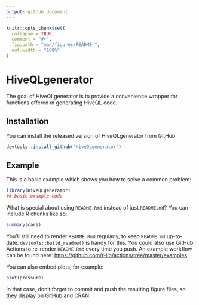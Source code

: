 ```yaml
---
output: github_document
---
```


<!-- README.md is generated from README.Rmd. Please edit that file -->

```r
knitr::opts_chunk$set(
  collapse = TRUE,
  comment = "#>",
  fig.path = "man/figures/README-",
  out.width = "100%"
)
```

# HiveQLgenerator

<!-- badges: start -->
<!-- badges: end -->

The goal of HiveQLgenerator is to provide a convenience wrapper for functions offered in generating HiveQL code. 

## Installation

You can install the released version of HiveQLgenerator from GitHub

```r
devtools::install_github("HiveQLgenerator")
```

## Example

This is a basic example which shows you how to solve a common problem:

```r
library(HiveQLgenerator)
## basic example code
```

What is special about using `README.Rmd` instead of just `README.md`? You can include R chunks like so:

```r
summary(cars)
```

You'll still need to render `README.Rmd` regularly, to keep `README.md` up-to-date. `devtools::build_readme()` is handy for this. You could also use GitHub Actions to re-render `README.Rmd` every time you push. An example workflow can be found here: <https://github.com/r-lib/actions/tree/master/examples>.

You can also embed plots, for example:

```r
plot(pressure)
```

In that case, don't forget to commit and push the resulting figure files, so they display on GitHub and CRAN.
